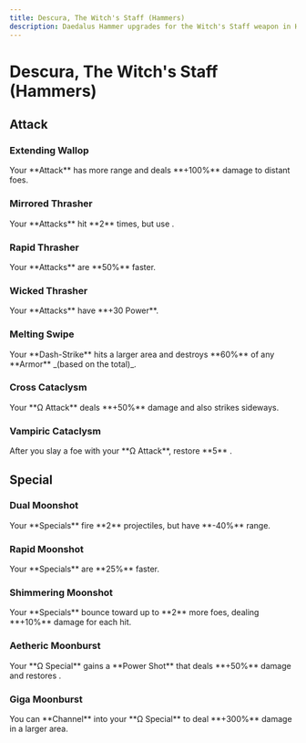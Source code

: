 ```yaml
---
title: Descura, The Witch's Staff (Hammers)
description: Daedalus Hammer upgrades for the Witch's Staff weapon in Hades 2.
---
```



# Descura, The Witch's Staff (Hammers)

## Attack

### Extending Wallop

<CodexEntry data={DbHammers.Staff.extendingWallop}>
  Your **Attack** has more range and deals **+100%** damage to distant foes.
</CodexEntry>

### Mirrored Thrasher

<CodexEntry data={DbHammers.Staff.mirroredThrasher}>
  Your **Attacks** hit **2** times, but use <IconMagick value="5" />.
</CodexEntry>

### Rapid Thrasher

<CodexEntry data={DbHammers.Staff.rapidThrasher}>
  Your **Attacks** are **50%** faster.
</CodexEntry>

### Wicked Thrasher

<CodexEntry data={DbHammers.Staff.wickedThrasher}>
  Your **Attacks** have **+30 Power**.
</CodexEntry>

### Melting Swipe

<CodexEntry data={DbHammers.Staff.meltingSwipe}>
  Your **Dash-Strike** hits a larger area and destroys **60%** of any **Armor**
  _(based on the total)_.
</CodexEntry>

### Cross Cataclysm

<CodexEntry data={DbHammers.Staff.crossCataclysm}>
  Your **Ω Attack** deals **+50%** damage and also strikes sideways.
</CodexEntry>

### Vampiric Cataclysm

<CodexEntry data={DbHammers.Staff.vampiricCataclysm}>
  After you slay a foe with your **Ω Attack**, restore **5** <IconLife />.
</CodexEntry>

## Special

### Dual Moonshot

<CodexEntry data={DbHammers.Staff.dualMoonshot}>
  Your **Specials** fire **2** projectiles, but have **-40%** range.
</CodexEntry>


### Rapid Moonshot

<CodexEntry data={DbHammers.Staff.rapidMoonshot}>
  Your **Specials** are **25%** faster.
</CodexEntry>

### Shimmering Moonshot

<CodexEntry data={DbHammers.Staff.shimmeringMoonshot}>
  Your **Specials** bounce toward up to **2** more foes, dealing **+10%** damage
  for each hit.
</CodexEntry>

### Aetheric Moonburst

<CodexEntry data={DbHammers.Staff.aethericMoonburst}>
  Your **Ω Special** gains a **Power Shot** that deals **+50%** damage and
  restores <IconMagick value="20" />.
</CodexEntry>

### Giga Moonburst

<CodexEntry data={DbHammers.Staff.gigaMoonburst}>
  You can **Channel** <IconMagick value="+30" /> into your **Ω Special** to deal
  **+300%** damage in a larger area.
</CodexEntry>
